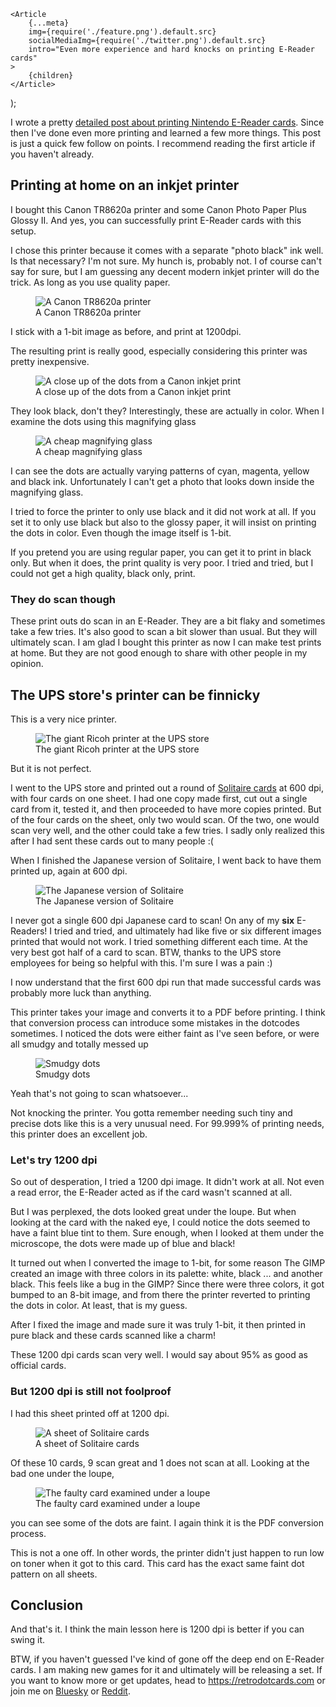 
	<Article
		{...meta}
		img={require('./feature.png').default.src}
		socialMediaImg={require('./twitter.png').default.src}
		intro="Even more experience and hard knocks on printing E-Reader cards"
	>
		{children}
	</Article>
);

I wrote a pretty [detailed post about printing Nintendo E-Reader cards](/blog/printing-ereader-cards). Since then I've done even more printing and learned a few more things. This post is just a quick few follow on points. I recommend reading the first article if you haven't already.

## Printing at home on an inkjet printer

I bought this Canon TR8620a printer and some Canon Photo Paper Plus Glossy II. And yes, you can successfully print E-Reader cards with this setup.

I chose this printer because it comes with a separate "photo black" ink well. Is that necessary? I'm not sure. My hunch is, probably not. I of course can't say for sure, but I am guessing any decent modern inkjet printer will do the trick. As long as you use quality paper.

<figure>
	<img
		src={require('./canonPrinter.jpg').default.src}
		alt="A Canon TR8620a printer"
	/>
	<figcaption>A Canon TR8620a printer</figcaption>
</figure>

I stick with a 1-bit image as before, and print at 1200dpi.

The resulting print is really good, especially considering this printer was pretty inexpensive.

<figure>
	<img
		src={require('./canonCloseUp.jpg').default.src}
		alt="A close up of the dots from a Canon inkjet print"
	/>
	<figcaption>A close up of the dots from a Canon inkjet print</figcaption>
</figure>

They look black, don't they? Interestingly, these are actually in color. When I examine the dots using this magnifying glass

<figure>
	<img
		src={require('./magnifyingGlass.jpg').default.src}
		alt="A cheap magnifying glass"
	/>
	<figcaption>A cheap magnifying glass</figcaption>
</figure>

I can see the dots are actually varying patterns of cyan, magenta, yellow and black ink. Unfortunately I can't get a photo that looks down inside the magnifying glass.

I tried to force the printer to only use black and it did not work at all. If you set it to only use black but also to the glossy paper, it will insist on printing the dots in color. Even though the image itself is 1-bit.

If you pretend you are using regular paper, you can get it to print in black only. But when it does, the print quality is very poor. I tried and tried, but I could not get a high quality, black only, print.

### They do scan though

These print outs do scan in an E-Reader. They are a bit flaky and sometimes take a few tries. It's also good to scan a bit slower than usual. But they will ultimately scan. I am glad I bought this printer as now I can make test prints at home. But they are not good enough to share with other people in my opinion.

## The UPS store's printer can be finnicky

This is a very nice printer.

<figure>
	<img
		src={require('../printing-ereader-cards/upsStoreRicoh.jpg').default.src}
		alt="The giant Ricoh printer at the UPS store"
	/>
	<figcaption>The giant Ricoh printer at the UPS store</figcaption>
</figure>

But it is not perfect.

I went to the UPS store and printed out a round of [Solitaire cards](/blog/cramming-solitaire-onto-a-nintendo-ereader-card/) at 600 dpi, with four cards on one sheet. I had one copy made first, cut out a single card from it, tested it, and then proceeded to have more copies printed. But of the four cards on the sheet, only two would scan. Of the two, one would scan very well, and the other could take a few tries. I sadly only realized this after I had sent these cards out to many people :(

When I finished the Japanese version of Solitaire, I went back to have them printed up, again at 600 dpi.

<figure>
	<img
		src={require('./solitaireCardJpn.png').default.src}
		alt="The Japanese version of Solitaire"
	/>
	<figcaption>The Japanese version of Solitaire</figcaption>
</figure>

I never got a single 600 dpi Japanese card to scan! On any of my **six** E-Readers! I tried and tried, and ultimately had like five or six different images printed that would not work. I tried something different each time. At the very best got half of a card to scan. BTW, thanks to the UPS store employees for being so helpful with this. I'm sure I was a pain :)

I now understand that the first 600 dpi run that made successful cards was probably more luck than anything.

This printer takes your image and converts it to a PDF before printing. I think that conversion process can introduce some mistakes in the dotcodes sometimes. I noticed the dots were either faint as I've seen before, or were all smudgy and totally messed up

<figure>
	<img src={require('./smudgyLoupe.jpg').default.src} alt="Smudgy dots" />
	<figcaption>Smudgy dots</figcaption>
</figure>

Yeah that's not going to scan whatsoever...

Not knocking the printer. You gotta remember needing such tiny and precise dots like this is a very unusual need. For 99.999% of printing needs, this printer does an excellent job.

### Let's try 1200 dpi

So out of desperation, I tried a 1200 dpi image. It didn't work at all. Not even a read error, the E-Reader acted as if the card wasn't scanned at all.

But I was perplexed, the dots looked great under the loupe. But when looking at the card with the naked eye, I could notice the dots seemed to have a faint blue tint to them. Sure enough, when I looked at them under the microscope, the dots were made up of blue and black!

It turned out when I converted the image to 1-bit, for some reason The GIMP created an image with three colors in its palette: white, black ... and another black. This feels like a bug in the GIMP? Since there were three colors, it got bumped to an 8-bit image, and from there the printer reverted to printing the dots in color. At least, that is my guess.

After I fixed the image and made sure it was truly 1-bit, it then printed in pure black and these cards scanned like a charm!

These 1200 dpi cards scan very well. I would say about 95% as good as official cards.

### But 1200 dpi is still not foolproof

I had this sheet printed off at 1200 dpi.

<figure>
	<img
		src={require('./solitaireJpnEngSheet.jpg').default.src}
		alt="A sheet of Solitaire cards"
	/>
	<figcaption>A sheet of Solitaire cards</figcaption>
</figure>

Of these 10 cards, 9 scan great and 1 does not scan at all. Looking at the bad one under the loupe,

<figure>
	<img
		src={require('./bad1200UnderLoupe.jpg').default.src}
		alt="The faulty card examined under a loupe"
	/>
	<figcaption>The faulty card examined under a loupe</figcaption>
</figure>

you can see some of the dots are faint. I again think it is the PDF conversion process.

This is not a one off. In other words, the printer didn't just happen to run low on toner when it got to this card. This card has the exact same faint dot pattern on all sheets.

## Conclusion

And that's it. I think the main lesson here is 1200 dpi is better if you can swing it.

BTW, if you haven't guessed I've kind of gone off the deep end on E-Reader cards. I am making new games for it and ultimately will be releasing a set. If you want to know more or get updates, head to https://retrodotcards.com or join me on [Bluesky](https://bsky.app/profile/retrodotcards.com) or [Reddit](https://reddit.com/r/retrodotcards).
